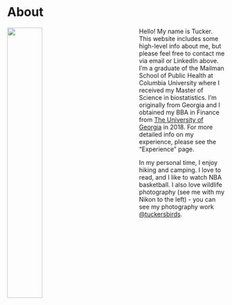 # About

<img src="images/tucker.jpg" style="width:40%; height:40%; padding-right: 100px" align = "left">
Hello! My name is Tucker. This website includes some high-level info about me, but please feel free to contact me via email or LinkedIn above. I'm a graduate of the Mailman School of Public Health at Columbia University where I received my Master of Science in biostatistics. I'm originally from Georgia and I obtained my BBA in Finance from [The University of Georgia](https://www.terry.uga.edu/) in 2018. For more detailed info on my experience, please see the "Experience" page.

In my personal time, I enjoy hiking and camping. I love to read, and I like to watch NBA basketball. I also love wildlife photography (see me with my Nikon to the left) - you can see my photography work [@tuckersbirds](https://www.instagram.com/tuckersbirds/).